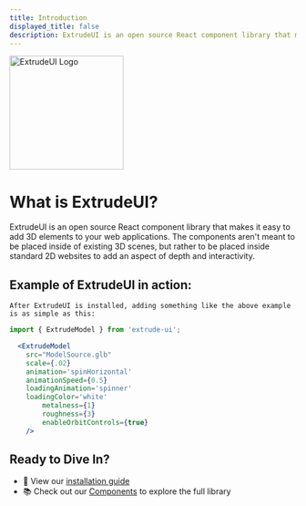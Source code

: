 ```yaml
---
title: Introduction
displayed_title: false
description: ExtrudeUI is an open source React component library that makes it easy to add 3D elements to your web applications without needing to learn Three.js or React Three Fiber.
---
```



<div style={{ display: 'flex', justifyContent: 'center', marginBottom: '2rem' }}>
  <img src="https://pgtgy4em2f.ufs.sh/f/oMW3imFO9N6PcOOHfvbMOvsrnRhEwqLJa7FIe6Gtj0Cg5WlT" alt="ExtrudeUI Logo" width="200" />
</div>

# What is ExtrudeUI?

ExtrudeUI is an open source React component library that makes it easy to add 3D elements to your web applications.
The components aren't meant to be placed inside of existing 3D scenes, but rather to be placed inside standard 2D websites to add an aspect of depth and interactivity.


## Example of ExtrudeUI in action:
<div style={{ display: 'flex', justifyContent: 'center',height: '50vh', marginBottom: '2rem' }}>
  <ExtrudeModel 
  	client: load
    src="https://pgtgy4em2f.ufs.sh/f/oMW3imFO9N6PGMXaZsoDrtycVXjCfd5wl2SmO179JgaHEqZ0"
    scale={.02}
    animation='spinHorizontal'
    animationSpeed={0.5}
    loadingAnimation='spinner'
    loadingColor='white'
	metalness={1}
	roughness={3}
	enableOrbitControls={true}
  />
  </div>

	After ExtrudeUI is installed, adding something like the above example is as simple as this:

```jsx
import { ExtrudeModel } from 'extrude-ui';

  <ExtrudeModel 
    src="ModelSource.glb"
    scale={.02}
    animation='spinHorizontal'
    animationSpeed={0.5}
    loadingAnimation='spinner'
    loadingColor='white'
		metalness={1}
		roughness={3}
		enableOrbitControls={true}
	/>

```


## Ready to Dive In?

- 🚀 View our [installation guide](/docs/installation)
- 📚 Check out our [Components](/docs/components) to explore the full library
